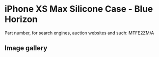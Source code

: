 # iPhone XS Max Silicone Case - Blue Horizon

Part number, for search engines, auction websites and such: MTFE2ZM/A

## Image gallery

<div style={{ width: "768px" }}>
  <GalleryComponent
    images={[
      {
        original: "/everysource/MTFE2",
        thumbnail: "/everypreview/MTFE2",
      },
      {
        original: "/everysource/MTFE2_AV1_GOLD",
        thumbnail: "/everypreview/MTFE2_AV1_GOLD",
      },
      {
        original: "/everysource/MTFE2_AV1_SILVER",
        thumbnail: "/everypreview/MTFE2_AV1_SILVER",
      },
      {
        original: "/everysource/MTFE2_AV1_SPACE_GRAY",
        thumbnail: "/everypreview/MTFE2_AV1_SPACE_GRAY",
      },
      {
        original: "/everysource/MTFE2_AV2",
        thumbnail: "/everypreview/MTFE2_AV2",
      }
    ]}
  />
</div>